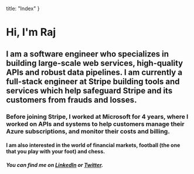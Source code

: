   title: "Index"
}

# Hi, I'm Raj

## I am a software engineer who specializes in building large-scale web services, high-quality APIs and robust data pipelines. I am currently a full-stack engineer at Stripe building tools and services which help safeguard Stripe and its customers from frauds and losses.

### Before joining Stripe, I worked at Microsoft for 4 years, where I worked on APIs and systems to help customers manage their Azure subscriptions, and monitor their costs and billing.

#### I am also interested in the world of financial markets, football (the one that you play with your foot) and chess.

##### You can find me on [LinkedIn](https://www.linkedin.com/in/rajshah11/) or [Twitter](https://twitter.com/rajmshah11).
